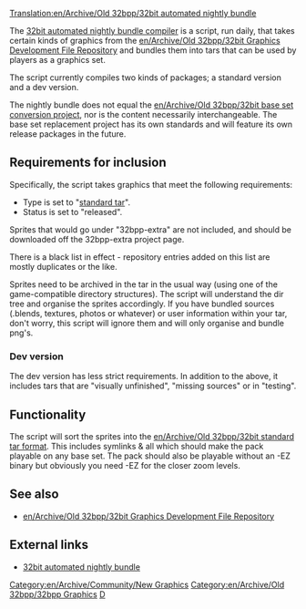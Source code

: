 [[Translation:en/Archive/Old 32bpp/32bit automated nightly bundle]]
{{fr/Traduction|en/Archive/Old 32bpp/32bit automated nightly bundle|0}}


The [http://jupix.info/openttd/gfxdev-nightlies/ 32bit automated nightly bundle compiler] is a script, run daily, that takes certain kinds of graphics from the [[en/Archive/Old 32bpp/32bit Graphics Development File Repository]] and bundles them into tars that can be used by players as a graphics set.

The script currently compiles two kinds of packages; a standard version and a dev version.

The nightly bundle does not equal the [[en/Archive/Old 32bpp/32bit base set conversion project]], nor is the content necessarily interchangeable. The base set replacement project has its own standards and will feature its own release packages in the future.

==Requirements for inclusion==

Specifically, the script takes graphics that meet the following requirements:

* Type is set to "[[en/Archive/Old 32bpp/32bit standard tar format|standard tar]]".
* Status is set to "released".

Sprites that would go under "32bpp-extra" are not included, and should be downloaded off the 32bpp-extra project page.

There is a black list in effect - repository entries added on this list are mostly duplicates or the like.

Sprites need to be archived in the tar in the usual way (using one of the game-compatible directory structures). The script will understand the dir tree and organise the sprites accordingly. If you have bundled sources (.blends, textures, photos or whatever) or user information within your tar, don't worry, this script will ignore them and will only organise and bundle png's.

===Dev version===

The dev version has less strict requirements. In addition to the above, it includes tars that are "visually unfinished", "missing sources" or in "testing".

==Functionality==

The script will sort the sprites into the [[en/Archive/Old 32bpp/32bit standard tar format]]. This includes symlinks & all which should make the pack playable on any base set. The pack should also be playable without an -EZ binary but obviously you need -EZ for the closer zoom levels.

==See also==

* [[en/Archive/Old 32bpp/32bit Graphics Development File Repository]]

==External links==

* [http://jupix.info/openttd/gfxdev-nightlies/ 32bit automated nightly bundle]

{{en/Archive/Old 32bpp/Navbox Graphics Development}}

[[Category:en/Archive/Community/New Graphics]][[Category:en/Archive/Old 32bpp/32bpp Graphics]][[Category:en/Archive/Old 32bpp/32bpp Graphics Developer resources|D]]